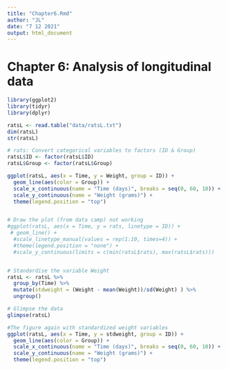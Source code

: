 ```yaml
---
title: "Chapter6.Rmd"
author: "JL"
date: "7 12 2021"
output: html_document
---
```


# Chapter 6: Analysis of longitudinal data

```r
library(ggplot2)
library(tidyr)
library(dplyr)

ratsL <- read.table("data/ratsL.txt")
dim(ratsL)
str(ratsL)

# rats: Convert categorical variables to factors (ID & Group)
ratsL$ID <- factor(ratsL$ID)
ratsL$Group <- factor(ratsL$Group)

ggplot(ratsL, aes(x = Time, y = Weight, group = ID)) +
  geom_line(aes(color = Group)) +
  scale_x_continuous(name = "Time (days)", breaks = seq(0, 60, 10)) +
  scale_y_continuous(name = "Weight (grams)") +
  theme(legend.position = "top")


# Draw the plot (from data camp) not working
#ggplot(ratsL, aes(x = Time, y = rats, linetype = ID)) +
 # geom_line() +
  #scale_linetype_manual(values = rep(1:10, times=4)) +
  #theme(legend.position = "none") + 
  #scale_y_continuous(limits = c(min(ratsL$rats), max(ratsL$rats)))


# Standardise the variable Weight
ratsL <- ratsL %>%
  group_by(Time) %>%
  mutate(stdweight = (Weight - mean(Weight))/sd(Weight) ) %>%
  ungroup()

# Glimpse the data
glimpse(ratsL)

#The figure again with standardized weight variables
ggplot(ratsL, aes(x = Time, y = stdweight, group = ID)) +
  geom_line(aes(color = Group)) +
  scale_x_continuous(name = "Time (days)", breaks = seq(0, 60, 10)) +
  scale_y_continuous(name = "Weight (grams)") +
  theme(legend.position = "top")
```
